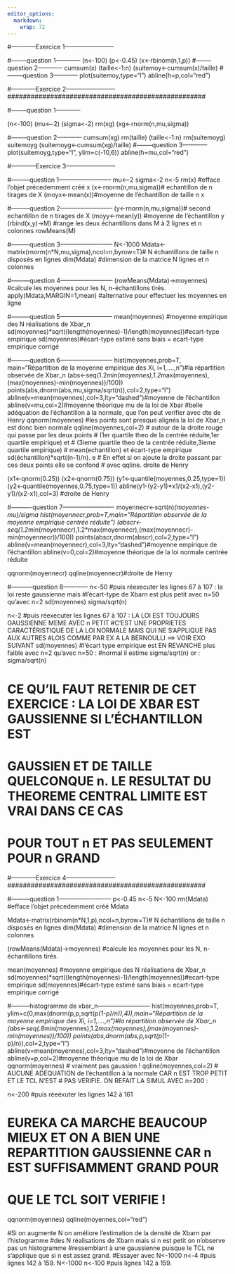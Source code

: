 ```yaml
---
editor_options: 
  markdown: 
    wrap: 72
---
```


```{=html}
<!--
 * @Author: ThearchyHelios (Yilun JIANG)
 * @Date: 2023-02-27 09:48:19
 * @LastEditTime: 2023-02-27 10:01:10
 * @LastEditors: ThearchyHelios
 * @Description: 
 * @FilePath: /STA401/TP/TP/TP5_rmd.rmd
-->
```
#------------Exercice 1------------------------

#--------question 1------------ 
(n\<-100) (p\<-0.45) (x\<-rbinom(n,1,p))
#--------question 2------------ cumsum(x) (taille\<-1:n)
(suitemoy\<-cumsum(x)/taille) #--------question 3------------
plot(suitemoy,type="l") abline(h=p,col="red")

################################################### 

#------------Exercice 2------------------------
\###################################################

#--------question 1------------

(n\<-100) (mu\<--2) (sigma\<-2) rm(xg) (xg\<-rnorm(n,mu,sigma))

#--------question 2------------ 
cumsum(xg) rm(taille) (taille\<-1:n)
rm(suitemoyg) suitemoyg (suitemoyg\<-cumsum(xg)/taille)
#--------question 3------------ 
plot(suitemoyg,type="l", ylim=c(-10,6))
abline(h=mu,col="red")

#------------Exercice 3------------------------

#---------question 1-------------------------- 
mu\<--2 sigma\<-2 n\<-5
rm(x) #efface l'objet précedemment créé x (x\<-rnorm(n,mu,sigma))\#
echantillon de n tirages de X (moyx\<-mean(x))#moyenne de l'échantillon
de taille n x

#---------question 2-------------------------- (y\<-rnorm(n,mu,sigma))\#
second echantillon de n tirages de X (moyy\<-mean(y)) #moyenne de
l'échantillon y (rbind(x,y)-\>M) #range les deux échantillons dans M à 2
lignes et n colonnes rowMeans(M)

#---------question 3-------------------------- N\<-1000
Mdata\<-matrix(rnorm(n\*N,mu,sigma),ncol=n,byrow=T)\# N échantillons de
taille n disposés en lignes dim(Mdata) #dimension de la matrice N lignes
et n colonnes

#---------question 4--------------------------
(rowMeans(Mdata)-\>moyennes) #calcule les moyennes pour les N,
n-échantillons tirés. apply(Mdata,MARGIN=1,mean) #alternative pour
effectuer les moyennes en ligne

#---------question 5-------------------------- mean(moyennes) #moyenne
empirique des N réalisations de Xbar_n
sd(moyennes)\*sqrt((length(moyennes)-1)/length(moyennes))#ecart-type
empirique sd(moyennes)#écart-type estimé sans biais = ecart-type
empirique corrigé

#---------question 6-------------------------- hist(moyennes,prob=T,
main="Répartition de la moyenne empirique des Xi, i=1,....,n")#la
répartition observée de Xbar_n
(abs\<-seq(1.2*min(moyennes),1.2*max(moyennes),(max(moyennes)-min(moyennes))/100))
points(abs,dnorm(abs,mu,sigma/sqrt(n)),col=2,type="l")
abline(v=mean(moyennes),col=3,lty="dashed")#moyenne de l'échantillon
abline(v=mu,col=2)#moyenne théorique mu de la loi de Xbar #belle
adéquation de l'échantillon à la normale, que l'on peut verifier avec
dte de Henry qqnorm(moyennes) #les points sont presque alignés la loi de
Xbar_n est donc bien normale qqline(moyennes,col=2) \# autour de la
droite rouge qui passe par les deux points \# (1er quartile theo de la
centrée réduite,1er quartile empirique) et \# (3ieme quartile theo de la
centrée réduite,3ieme quartile empirique) \# mean(echantillon) et
écart-type empirique sd(échantillon)\*sqrt((n-1)/n). e \# En effet si on
ajoute la droite passant par ces deux points elle se confond \# avec
qqline. droite de Henry

(x1\<-qnorm(0.25)) (x2\<-qnorm(0.75))
(y1\<-quantile(moyennes,0.25,type=1))
(y2\<-quantile(moyennes,0.75,type=1))
abline(y1-(y2-y1)\*x1/(x2-x1),(y2-y1)/(x2-x1),col=3) #droite de Henry

#----------question 7-------------------------
moyennecr\<-sqrt(n)*(moyennes-mu)/sigma
hist(moyennecr,prob=T,main="Répartition observée de la moyenne empirique
centrée réduite")
(abscr\<-seq(1.2*min(moyennecr),1.2\*max(moyennecr),(max(moyennecr)-min(moyennecr))/100))
points(abscr,dnorm(abscr),col=2,type="l")
abline(v=mean(moyennecr),col=3,lty="dashed")#moyenne empirique de
l'échantillon abline(v=0,col=2)#moyenne théorique de la loi normale
centrée réduite

qqnorm(moyennecr) qqline(moyennecr)#droite de Henry

#-----------question 8------------ n\<-50 #puis réexecuter les lignes 67
à 107 : la loi reste gaussienne mais #l'écart-type de Xbarn est plus
petit avec n=50 qu'avec n=2 sd(moyennes) sigma/sqrt(n)

n\<-2 #puis réexecuter les lignes 67 à 107 : LA LOI EST TOUJOURS
GAUSSIENNE MEME AVEC n PETIT #C'EST UNE PROPRIETES CARACTÉRISTIQUE DE LA
LOI NORMALE MAIS QUI NE S'APPLIQUE PAS AUX AUTRES #LOIS COMME PAR EX A
LA BERNOULLI ==\> VOIR EXO SUIVANT sd(moyennes) #l'écart type empirique
est EN REVANCHE plus faible avec n=2 qu'avec n=50 : #normal il estime
sigma/sqrt(n) or : sigma/sqrt(n)

##################################################################################### 

# CE QU'IL FAUT RETENIR DE CET EXERCICE : LA LOI DE XBAR EST GAUSSIENNE SI L'ÉCHANTILLON EST

# GAUSSIEN ET DE TAILLE QUELCONQUE n. LE RESULTAT DU THEOREME CENTRAL LIMITE EST VRAI DANS CE CAS

# POUR TOUT n ET PAS SEULEMENT POUR n GRAND

################################################################################### 

################################################### 

#------------Exercice 4------------------------
\###################################################

#---------question 1-------------------------- p\<-0.45 n\<-5 N\<-100
rm(Mdata) #efface l'objet précedemment créé Mdata

Mdata\<-matrix(rbinom(n\*N,1,p),ncol=n,byrow=T)\# N échantillons de
taille n disposés en lignes dim(Mdata) #dimension de la matrice N lignes
et n colonnes

(rowMeans(Mdata)-\>moyennes) #calcule les moyennes pour les N,
n-échantillons tirés.

mean(moyennes) #moyenne empirique des N réalisations de Xbar_n
sd(moyennes)\*sqrt((length(moyennes)-1)/length(moyennes))#ecart-type
empirique sd(moyennes)#écart-type estimé sans biais = ecart-type
empirique corrigé

#---------histogramme de xbar_n--------------------------
hist(moyennes,prob=T,
ylim=c(0,max(dnorm(p,p,sqrt(p*(1-p)/n)),4)),main="Répartition de la
moyenne empirique des Xi, i=1,....,n")#la répartition observée de Xbar_n
(abs\<-seq(.8*min(moyennes),1.2*max(moyennes),(max(moyennes)-min(moyennes))/100))
points(abs,dnorm(abs,p,sqrt(p*(1-p)/n)),col=2,type="l")
abline(v=mean(moyennes),col=3,lty="dashed")#moyenne de l'échantillon
abline(v=p,col=2)#moyenne théorique mu de la loi de Xbar
qqnorm(moyennes) \# vraiment pas gaussien ! qqline(moyennes,col=2) \#
AUCUNE ADEQUATION de l'échantillon à la normale CAR n EST TROP PETIT ET
LE TCL N'EST \# PAS VERIFIE. ON REFAIT LA SIMUL AVEC n=200 :

n\<-200 #puis réeéxuter les lignes 142 à 161

# EUREKA CA MARCHE BEAUCOUP MIEUX ET ON A BIEN UNE REPARTITION GAUSSIENNE CAR n EST SUFFISAMMENT GRAND POUR

# QUE LE TCL SOIT VERIFIE !

###################################### 

qqnorm(moyennes) qqline(moyennes,col="red")

#Si on augmente N on améliore l'estimation de la densité de Xbarn par
l'histogramme #des N réalisations de Xbarn mais si n est petit on
n'observe pas un histogramme #ressemblant à une gaussienne puisque le
TCL ne s'applique que si n est assez grand. #Essayer avec N\<-1000 n\<-4
#puis lignes 142 à 159. N\<-1000 n\<-100 #puis lignes 142 à 159.

